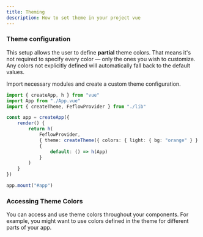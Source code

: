 ```yaml
---
title: Theming
description: How to set theme in your project vue
---
```



### Theme configuration

This setup allows the user to define **partial** theme colors. That means it's not required to specify every color — only the ones you wish to customize. Any colors not explicitly defined will automatically fall back to the default values.

Import necessary modules and create a custom theme configuration.

```ts
import { createApp, h } from "vue"
import App from "./App.vue"
import { createTheme, FeflowProvider } from "./lib"

const app = createApp({
	render() {
		return h(
			FeflowProvider,
			{ theme: createTheme({ colors: { light: { bg: "orange" } } }) },
			{
				default: () => h(App)
			}
		)
	}
})

app.mount("#app")
```

### Accessing Theme Colors

You can access and use theme colors throughout your components. For example, you might want to use colors defined in the theme for different parts of your app.

<PreviewTabs component="ThemeColorPreview" ext="vue">
	<ThemeColorWithWrapper client:load />
</PreviewTabs>
